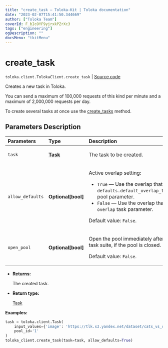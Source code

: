 ```yaml
---
title: "create_task — Toloka-Kit | Toloka documentation"
date: "2023-02-07T15:41:50.344669"
author: ["Toloka Team"]
coverId: F_bIcOYF9yjrxkPZrXc3
tags: ["engineering"]
ogDescription: ""
docsMenu: "tkitMenu"
---
```


# create_task
`toloka.client.TolokaClient.create_task` | [Source code](https://github.com/Toloka/toloka-kit/blob/v1.1.3/src/client/__init__.py#L2210)

Creates a new task in Toloka.

You can send a maximum of 100,000 requests of this kind per minute and a maximum of 2,000,000 requests per day.

To create several tasks at once use the [create_tasks](/docs-new/toloka-kit/reference/toloka.client.TolokaClient.create_tasks) method.

## Parameters Description

| Parameters | Type | Description |
| :----------| :----| :-----------|
`task`|**[Task](/docs-new/toloka-kit/reference/toloka.client.task.Task)**|<p>The task to be created.</p>
`allow_defaults`|**Optional\[bool\]**|<p>Active overlap setting:</p> <ul> <li>`True` — Use the overlap that is set in the `defaults.default_overlap_for_new_tasks` pool parameter.</li> <li>`False` — Use the overlap that is set in the `overlap` task parameter.</li> </ul> <p></p><p>Default value: `False`.</p>
`open_pool`|**Optional\[bool\]**|<p>Open the pool immediately after creating a task suite, if the pool is closed. </p><p>Default value: `False`.</p>

* **Returns:**

  The created task.

* **Return type:**

  [Task](/docs-new/toloka-kit/reference/toloka.client.task.Task)

**Examples:**

```python
task = toloka.client.Task(
    input_values={'image': 'https://tlk.s3.yandex.net/dataset/cats_vs_dogs/dogs/048e5760fc5a46faa434922b2447a527.jpg'},
    pool_id='1'
)
toloka_client.create_task(task=task, allow_defaults=True)
```
